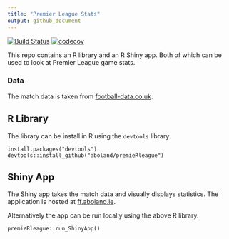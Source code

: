 ```yaml
---
title: "Premier League Stats"
output: github_document
---
```



<!-- README.md is generated from README.Rmd. Please edit that file -->

[![Build Status](https://travis-ci.org/aboland/premieRleague.svg?branch=master)](https://travis-ci.org/aboland/premieRleague)
[![codecov](https://codecov.io/gh/aboland/premieRleague/branch/master/graph/badge.svg)](https://codecov.io/gh/aboland/premieRleague)


This repo contains an R library and an R Shiny app. Both of which can be used to look at Premier League game stats.

### Data

The match data is taken from [football-data.co.uk](http://www.football-data.co.uk).


## R Library

The library can be install in R using the `devtools` library.

```
install.packages("devtools")
devtools::install_github("aboland/premieRleague")
```


## Shiny App
 
The Shiny app takes the match data and visually displays statistics. The application is hosted at [ff.aboland.ie](http://ff.aboland.ie/).

Alternatively the app can be run locally using the above R library.
```
premieRleague::run_ShinyApp()
```
